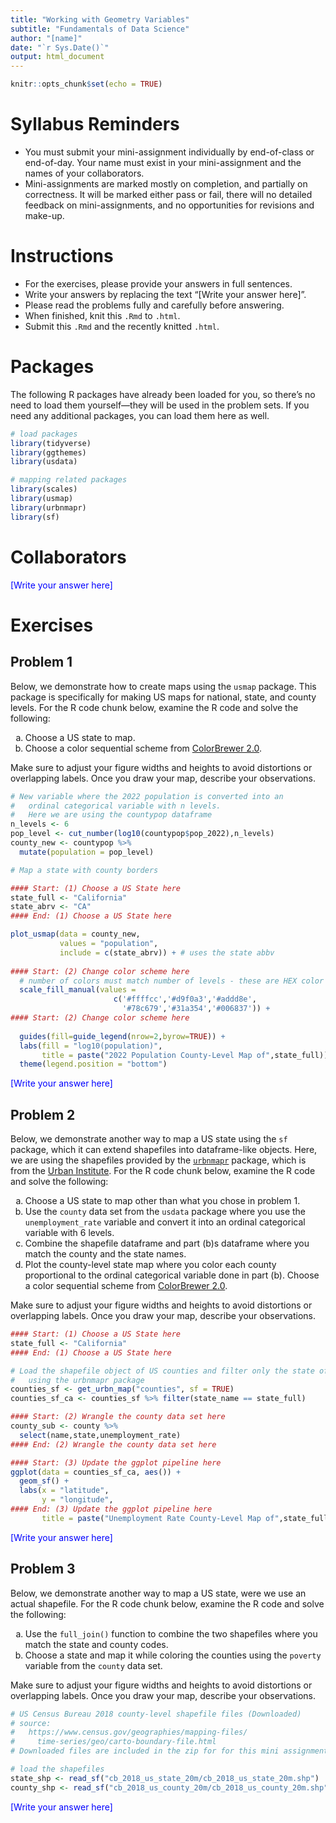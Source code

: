---
title: "Working with Geometry Variables"
subtitle: "Fundamentals of Data Science"
author: "[name]"
date: "`r Sys.Date()`"
output: html_document
---

```{r setup, include=FALSE}
knitr::opts_chunk$set(echo = TRUE)
```

# Syllabus Reminders

* You must submit your mini-assignment individually by end-of-class or end-of-day. Your name must exist in your mini-assignment and the names of your collaborators.
* Mini-assignments are marked mostly on completion, and partially on correctness. It will be marked either pass or fail, there will no detailed feedback on mini-assignments, and no opportunities for revisions and make-up.

# Instructions

* For the exercises, please provide your answers in full sentences.
* Write your answers by replacing the text "[Write your answer here]".
* Please read the problems fully and carefully before answering.
* When finished, knit this `.Rmd` to `.html`.
* Submit this `.Rmd` and the recently knitted `.html`.

# Packages

The following R packages have already been loaded for you, so there's no need to load them yourself—they will be used in the problem sets. If you need any additional packages, you can load them here as well.

```{r message=FALSE, warning=FALSE}
# load packages
library(tidyverse)
library(ggthemes)
library(usdata)

# mapping related packages
library(scales)
library(usmap)
library(urbnmapr)
library(sf)
```

# Collaborators

::: {style="color: blue;"}
[Write your answer here]
:::

# Exercises

## Problem 1

Below, we demonstrate how to create maps using the `usmap` package. This package is specifically for making US maps for national, state, and county levels. For the R code chunk below, examine the R code and solve the following:

a. Choose a US state to map.
b. Choose a color sequential scheme from [ColorBrewer 2.0](https://colorbrewer2.org/#type=sequential&scheme=PuRd&n=6){target="_blank"}.
    
Make sure to adjust your figure widths and heights to avoid distortions or overlapping labels. Once you draw your map, describe your observations.

```{r}
# New variable where the 2022 population is converted into an 
#   ordinal categorical variable with n levels.
#   Here we are using the countypop dataframe
n_levels <- 6
pop_level <- cut_number(log10(countypop$pop_2022),n_levels)
county_new <- countypop %>% 
  mutate(population = pop_level)

# Map a state with county borders

#### Start: (1) Choose a US State here
state_full <- "California"
state_abrv <- "CA"
#### End: (1) Choose a US State here

plot_usmap(data = county_new, 
           values = "population", 
           include = c(state_abrv)) + # uses the state abbv
  
#### Start: (2) Change color scheme here 
  # number of colors must match number of levels - these are HEX color codes
  scale_fill_manual(values = 
                       c('#ffffcc','#d9f0a3','#addd8e',
                         '#78c679','#31a354','#006837')) + 
#### Start: (2) Change color scheme here
  
  guides(fill=guide_legend(nrow=2,byrow=TRUE)) + 
  labs(fill = "log10(population)",
       title = paste("2022 Population County-Level Map of",state_full)) +
  theme(legend.position = "bottom")
```

::: {style="color: blue;"}
[Write your answer here]
:::

## Problem 2

Below, we demonstrate another way to map a US state using the `sf` package, which it can extend shapefiles into dataframe-like objects. Here, we are using the shapefiles provided by the [`urbnmapr`](https://urbaninstitute.github.io/urbnmapr/index.html){target="_blank"} package, which is from the [Urban Institute](https://www.urban.org/){target="_blank"}. For the R code chunk below, examine the R code and solve the following:

a. Choose a US state to map other than what you chose in problem 1.
b. Use the `county` data set from the `usdata` package where you use the `unemployment_rate` variable and convert it into an ordinal categorical variable with 6 levels.
c. Combine the shapefile dataframe and part (b)s dataframe where you match the county and the state names.
d. Plot the county-level state map where you color each county proportional to the ordinal categorical variable done in part (b). Choose a color sequential scheme from [ColorBrewer 2.0](https://colorbrewer2.org/#type=sequential&scheme=PuRd&n=6){target="_blank"}.
    
Make sure to adjust your figure widths and heights to avoid distortions or overlapping labels. Once you draw your map, describe your observations.

```{r message=FALSE, warning=FALSE}
#### Start: (1) Choose a US State here
state_full <- "California"
#### End: (1) Choose a US State here

# Load the shapefile object of US counties and filter only the state of choice
#   using the urbnmapr package
counties_sf <- get_urbn_map("counties", sf = TRUE)
counties_sf_ca <- counties_sf %>% filter(state_name == state_full)
```

```{r}
#### Start: (2) Wrangle the county data set here
county_sub <- county %>%
  select(name,state,unemployment_rate)
#### End: (2) Wrangle the county data set here

#### Start: (3) Update the ggplot pipeline here
ggplot(data = counties_sf_ca, aes()) + 
  geom_sf() +
  labs(x = "latitude",
       y = "longitude",
#### End: (3) Update the ggplot pipeline here
       title = paste("Unemployment Rate County-Level Map of",state_full))
```

::: {style="color: blue;"}
[Write your answer here]
:::

## Problem 3

Below, we demonstrate another way to map a US state, were we use an actual shapefile. For the R code chunk below, examine the R code and solve the following:

a. Use the `full_join()` function to combine the two shapefiles where you match the state and county codes.
b. Choose a state and map it while coloring the counties using the `poverty` variable from the `county` data set.
    
Make sure to adjust your figure widths and heights to avoid distortions or overlapping labels. Once you draw your map, describe your observations.

```{r}
# US Census Bureau 2018 county-level shapefile files (Downloaded)
# source: 
#   https://www.census.gov/geographies/mapping-files/
#     time-series/geo/carto-boundary-file.html
# Downloaded files are included in the zip for for this mini assignment

# load the shapefiles
state_shp <- read_sf("cb_2018_us_state_20m/cb_2018_us_state_20m.shp")
county_shp <- read_sf("cb_2018_us_county_20m/cb_2018_us_county_20m.shp")
```

::: {style="color: blue;"}
[Write your answer here]
:::

